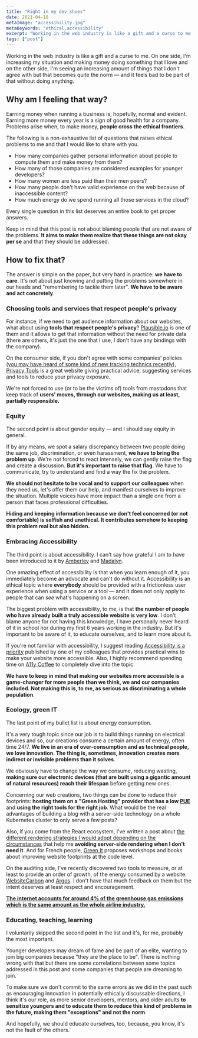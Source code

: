```yaml
---
title: "Right in my dev shoes"
date: 2021-04-18
metaImage: "accessibility.jpg"
metaKeywords: "ethical,accessibility"
excerpt: "Working in the web industry is like a gift and a curse to me. On one side, I'm increasing my situation and making money doing something that I love and on the other side, I'm seeing an increasing amount of things that I don't agree with but that becomes quite the norm..."
tags: ["post"]
---
```


Working in the web industry is like a gift and a curse to me. On one side, I'm increasing my situation and making money doing something that I love and on the other side, I'm seeing an increasing amount of things that I don't agree with but that becomes quite the norm — and it feels bad to be part of that without doing anything.

## Why am I feeling that way?

Earning money when running a business is, hopefully, normal and evident. Earning more money every year is a sign of good health for a company. Problems arise when, to make money, **people cross the ethical frontiers**.

The following is a non-exhaustive list of questions that raises ethical problems to me and that I would like to share with you.

- How many companies gather personal information about people to compute them and make money from them?
- How many of those companies are considered examples for younger developers?
- How many women are less paid than their men peers?
- How many people don't have valid experience on the web because of inaccessible content?
- How much energy do we spend running all those services in the cloud?

Every single question in this list deserves an entire book to get proper answers.

Keep in mind that this post is not about blaming people that are not aware of the problems. **It aims to make them realize that these things are not okay per se** and that they should be addressed.

## How to fix that?

The answer is simple on the paper, but very hard in practice: **we have to care**. It's not about just knowing and putting the problems somewhere in our heads and "remembering to tackle them later". **We have to be aware and act concretely**.

### Choosing tools and services that respect people's privacy

For instance, if we need to get audience information about our websites, what about using **tools that respect people's privacy**? [Plausible.io](https://plausible.io/) is one of them and it allows to get that information without the need for private data (there are others, it's just the one that I use, I don't have any bindings with the company).

On the consumer side, if you don't agree with some companies' policies ([you may have heard of some kind of new tracking technics recently](https://wicg.github.io/floc/)), [Privacy Tools](https://www.privacytools.io/) is a great website giving practical advice, suggesting services and tools to reduce your privacy exposure.

We're not forced to use (or to be the victims of) tools from mastodons that keep track of **users' moves, through our websites, making us at least, partially responsible.**

### Equity

The second point is about gender equity — and I should say equity in general.

If by any means, we spot a salary discrepancy between two people doing the same job, discrimination, or even harassment, **we have to bring the problem up**. We're not forced to react intensely, we can gently raise the flag and create a discussion. **But it's important to raise that flag**. We have to communicate, try to understand and find a way the fix the problem.

**We should not hesitate to be vocal and to support our colleagues** when they need us, let's offer them our help, and manifest ourselves to improve the situation. Multiple voices have more impact than a single one from a person that faces professional difficulties.

**Hiding and keeping information because we don't feel concerned (or not comfortable) is selfish and unethical. It contributes somehow to keeping this problem real but also hidden.**

### Embracing Accessibility

The third point is about accessibility. I can't say how grateful I am to have been introduced to it by [Amberley](https://twitter.com/amber1ey) and [Madalyn](https://twitter.com/madalynrose).

One amazing effect of accessibility is that when you learn enough of it, you immediately become an advocate and can't do without it. Accessibility is an ethical topic where **everybody** should be provided with a frictionless user experience when using a service or a tool — and it does not only apply to people that can _see_ what's happening on a screen.

The biggest problem with accessibility, to me, is that **the number of people who have already built a truly accessible website is very low**. I don't blame anyone for not having this knowledge, I have personally never heard of it in school nor during my first 6 years working in the industry. But it's important to be aware of it, to educate ourselves, and to learn more about it.

If you're not familiar with accessibility, I suggest reading [Accessibility is a priority](https://dev.to/hichamelbsi/accessibility-is-a-priority-3jbf) published by one of my colleagues that provides practical wins to make your website more accessible. Also, I highly recommend spending time on [A11y Coffee](https://a11y.coffee/) to completely dive into the topic.

**We have to keep in mind that making our websites more accessible is a game-changer for more people than we think, we and our companies included. Not making this is, to me, as serious as discriminating a whole population**.

### Ecology, green IT

The last point of my bullet list is about energy consumption.

It's a very tough topic since our job is to build things running on electrical devices and so, our creations consume a certain amount of energy, often time 24/7. **We live in an era of over-consumption and as technical people, we love innovation. The thing is, sometimes, innovation creates more indirect or invisible problems than it solves**.

We obviously have to change the way we consume, reducing wasting, **making sure our electronic devices (that are built using a gigantic amount of natural resources) reach their lifespan** before getting new ones.

Concerning our web creations, two things can be done to reduce their footprints: **hosting them on a "Green Hosting" provider that has a low [PUE](https://en.wikipedia.org/wiki/Power_usage_effectiveness)** and **using the right tools for the right job**. What would be the real advantages of building a blog with a server-side technology on a whole Kubernetes cluster to only serve a few posts?

Also, if you come from the React ecosystem, I've written a post about [the different rendering strategies I would adopt depending on the circumstances](https://mfrachet.github.io/blog/choosing-a-rendering-strategy/) that help me **avoiding server-side rendering when I don't need it**. And for French people, [Green It](https://www.greenit.fr) proposes workshops and books about improving website footprints at the code level.

On the auditing side, I've recently discovered two tools to measure, or at least to provide an order of growth, of the energy consumed by a website: [WebsiteCarbon](https://www.websitecarbon.com/) and [Argos](https://github.com/marmelab/argos). I don't have that much feedback on them but the intent deserves at least respect and encouragement.

**[The internet accounts for around 4% of the greenhouse gas emissions which is the same amount as the whole airline industry.](https://www.bbc.com/future/article/20200305-why-your-internet-habits-are-not-as-clean-as-you-think)**

### Educating, teaching, learning

I voluntarily skipped the second point in the list and it's, for me, probably the most important.

Younger developers may dream of fame and be part of an elite, wanting to join big companies because "they are the place to be". There is nothing wrong with that but there are some correlations between some topics addressed in this post and some companies that people are dreaming to join.

To make sure we don't commit to the same errors as we did in the past such as encouraging innovation in potentially ethically discussable directions, I think it's our role, as more senior developers, mentors, and older adults **to sensitize youngers and to educate them to reduce this kind of problems in the future, making them "exceptions" and not the norm**.

And hopefully, we should educate ourselves, too, because, you know, it's not the fault of the others.
